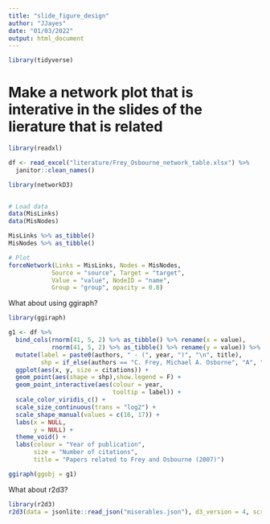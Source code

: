 ```yaml
---
title: "slide_figure_design"
author: "JJayes"
date: "01/03/2022"
output: html_document
---
```


```r
library(tidyverse)
```

# Make a network plot that is interative in the slides of the lierature that is related

```r
library(readxl)

df <- read_excel("literature/Frey_Osbourne_network_table.xlsx") %>% 
  janitor::clean_names()
```

```r
library(networkD3)


# Load data
data(MisLinks)
data(MisNodes)

MisLinks %>% as_tibble()
MisNodes %>% as_tibble()

# Plot
forceNetwork(Links = MisLinks, Nodes = MisNodes,
            Source = "source", Target = "target",
            Value = "value", NodeID = "name",
            Group = "group", opacity = 0.8)
```



What about using ggiraph?


```r
library(ggiraph)

g1 <- df %>% 
  bind_cols(rnorm(41, 5, 2) %>% as_tibble() %>% rename(x = value),
            rnorm(41, 5, 2) %>% as_tibble() %>% rename(y = value)) %>% 
  mutate(label = paste0(authors, " - (", year, ")", "\n", title),
         shp = if_else(authors == "C. Frey, Michael A. Osborne", "A", "B")) %>% 
  ggplot(aes(x, y, size = citations)) +
  geom_point(aes(shape = shp),show.legend = F) +
  geom_point_interactive(aes(colour = year,
                             tooltip = label)) +
  scale_color_viridis_c() +
  scale_size_continuous(trans = "log2") +
  scale_shape_manual(values = c(16, 17)) +
  labs(x = NULL,
       y = NULL) +
  theme_void() +
  labs(colour = "Year of publication",
       size = "Number of citations",
       title = "Papers related to Frey and Osbourne (2007)")

ggiraph(ggobj = g1)
```


What about r2d3?

```r
library(r2d3)
r2d3(data = jsonlite::read_json("miserables.json"), d3_version = 4, script = "forcegraph.js")
```

